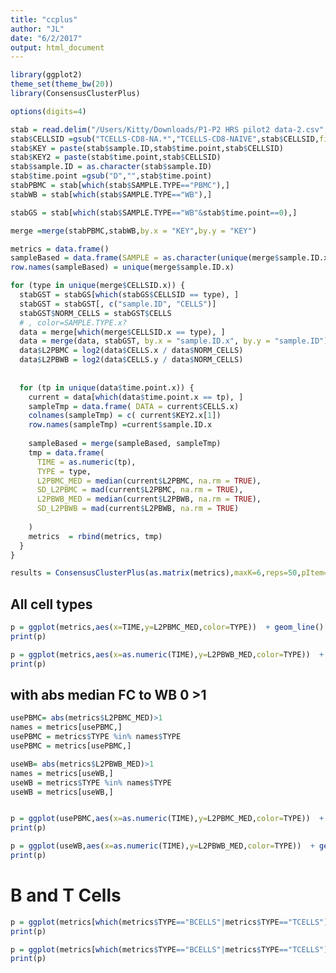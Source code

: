 ```yaml
---
title: "ccplus"
author: "JL"
date: "6/2/2017"
output: html_document
---
```



```r
library(ggplot2)
theme_set(theme_bw(20))
library(ConsensusClusterPlus)

options(digits=4)

stab = read.delim("/Users/Kitty/Downloads/P1-P2 HRS pilot2 data-2.csv",stringsAsFactors = FALSE,sep = ",") 
stab$CELLSID =gsub("TCELLS-CD8-NA.*","TCELLS-CD8-NAIVE",stab$CELLSID,fixed = FALSE)
stab$KEY = paste(stab$sample.ID,stab$time.point,stab$CELLSID)
stab$KEY2 = paste(stab$time.point,stab$CELLSID)
stab$sample.ID = as.character(stab$sample.ID)
stab$time.point =gsub("D","",stab$time.point)
stabPBMC = stab[which(stab$SAMPLE.TYPE=="PBMC"),]
stabWB = stab[which(stab$SAMPLE.TYPE=="WB"),]

stabGS = stab[which(stab$SAMPLE.TYPE=="WB"&stab$time.point==0),]

merge =merge(stabPBMC,stabWB,by.x = "KEY",by.y = "KEY")
```


```r

metrics = data.frame()
sampleBased = data.frame(SAMPLE = as.character(unique(merge$sample.ID.x)))
row.names(sampleBased) = unique(merge$sample.ID.x)

for (type in unique(merge$CELLSID.x)) {
  stabGST = stabGS[which(stabGS$CELLSID == type), ]
  stabGST = stabGST[, c("sample.ID", "CELLS")]
  stabGST$NORM_CELLS = stabGST$CELLS
  # , color=SAMPLE.TYPE.x?
  data = merge[which(merge$CELLSID.x == type), ]
  data = merge(data, stabGST, by.x = "sample.ID.x", by.y = "sample.ID")
  data$L2PBMC = log2(data$CELLS.x / data$NORM_CELLS)
  data$L2PBWB = log2(data$CELLS.y / data$NORM_CELLS)
  
  
  for (tp in unique(data$time.point.x)) {
    current = data[which(data$time.point.x == tp), ]
    sampleTmp = data.frame( DATA = current$CELLS.x)
    colnames(sampleTmp) = c( current$KEY2.x[1])
    row.names(sampleTmp) =current$sample.ID.x
    
    sampleBased = merge(sampleBased, sampleTmp)
    tmp = data.frame(
      TIME = as.numeric(tp),
      TYPE = type,
      L2PBMC_MED = median(current$L2PBMC, na.rm = TRUE),
      SD_L2PBMC = mad(current$L2PBMC, na.rm = TRUE),
      L2PBWB_MED = median(current$L2PBWB, na.rm = TRUE),
      SD_L2PBWB = mad(current$L2PBWB, na.rm = TRUE)
      
    )
    metrics  = rbind(metrics, tmp)
  }
}

results = ConsensusClusterPlus(as.matrix(metrics),maxK=6,reps=50,pItem=0.8,pFeature=1,title=title,clusterAlg="hc",distance="pearson",seed=1262118388.71279,plot="png")

```


## All cell types
```r
p = ggplot(metrics,aes(x=TIME,y=L2PBMC_MED,color=TYPE))  + geom_line() +xlab("TIME") +ylab("Fold change relative to WB_0")  + labs(title = paste("","PBMC"))+ theme(legend.position="none") +ylim(-3,3)
print(p)

p = ggplot(metrics,aes(x=as.numeric(TIME),y=L2PBWB_MED,color=TYPE))  + geom_line() +xlab("TIME") +ylab("Fold change relative to WB_0")  + labs(title = paste("","WB"))+ theme(legend.position="none")+ylim(-3,3)
print(p)

```

## with abs median FC to WB 0 >1 
```r

usePBMC= abs(metrics$L2PBMC_MED)>1
names = metrics[usePBMC,]
usePBMC = metrics$TYPE %in% names$TYPE
usePBMC = metrics[usePBMC,]

useWB= abs(metrics$L2PBWB_MED)>1
names = metrics[useWB,]
useWB = metrics$TYPE %in% names$TYPE
useWB = metrics[useWB,]


p = ggplot(usePBMC,aes(x=as.numeric(TIME),y=L2PBMC_MED,color=TYPE))  + geom_line() +xlab("TIME") +ylab("Fold change relative to WB_0")  + labs(title = paste("","PBMC"))+ylim(-3,3)
print(p)

p = ggplot(useWB,aes(x=as.numeric(TIME),y=L2PBWB_MED,color=TYPE))  + geom_line() +xlab("TIME") +ylab("Fold change relative to WB_0")  + labs(title = paste("","WB"))+ylim(-3,3)
print(p)

```

# B and T Cells
```r
p = ggplot(metrics[which(metrics$TYPE=="BCELLS"|metrics$TYPE=="TCELLS"),],aes(x=TIME,y=L2PBMC_MED,color=TYPE))  + geom_line() +xlab("TIME") +ylab("Fold change relative to WB_0")  + labs(title = paste("","PBMC"))+ylim(-3,3)
print(p)

p = ggplot(metrics[which(metrics$TYPE=="BCELLS"|metrics$TYPE=="TCELLS"),],aes(x=as.numeric(TIME),y=L2PBWB_MED,color=TYPE))  + geom_line() +xlab("TIME") +ylab("Fold change relative to WB_0")  + labs(title = paste("","WB"))+ylim(-3,3)
print(p)


```

